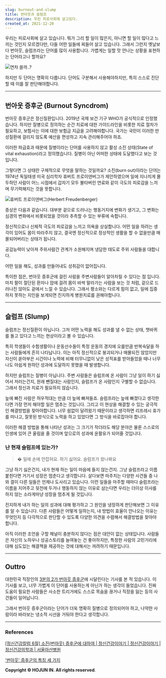 ```yaml
---
slug: burnout-and-slump
title: 번아웃과 슬럼프
description: 우린 피로사회에 살고있다.
created_at: 2021-12-20
---
```


우리는 피로사회에 살고 있습니다. 뭐가 그리 할 일이 많은지, 아니면 할 일이 많다고 느끼는 것인지 모르겠다만, 다들 어떤 일들에 찌들어
살고 있습니다. 그래서 그런지 옛날보다 번아웃, 슬럼프라는 단어를 많이 사용합니다. 가볍게는 일할 맛 안나는 상황을 표현하는 단어라고나
할까요?

![](http://t1.daumcdn.net/brunch/service/user/aVyy/image/YJc6vBqdf16RkRJDPX8hZDFZwig.jpg)연차
쓸까..?

하지만 두 단어는 명확히 다릅니다. 단어도 구분해서 사용해야하지만, 특히 스스로 진단할 때 이를 잘 판단해야합니다.

---

## 번아웃 증후군 (Burnout Syncdrom)

번아웃 증후군은 정신질환입니다. 2019년 국제 보건 기구 WHO가 공식적으로 인정했습니다. 하지만 질병으로 정의하는 순간 치료에 대한
가이드라인을 비롯한 치료 절차가 필요하고, 보험사는 이에 대한 보험금 지급을 고려해야합니다. 국가는 국민이 이러한 만성질환에 걸리지 않도록
예산을 편성하고 지속 관리해주어야 하죠.

이러한 파급효과 때문에 질병이라는 단어를 사용하지 않고 활성 소진 상태(State of vital exhaustion)라고 정의했습니다.
질병이 아닌 어떠한 상태에 도달했다고 보는 것입니다.

그렇다면 그 상태란 구체적으로 무엇을 말하는 것일까요? 소진(burn out)이라는 단어는 1974년 독일태생 미국 심리학자 휴버트
프로이덴버그가 제안하였으며 일에 지나치게 몰두하던 사람이 어느 시점에서 갑자기 모두 불타버린 연료와 같이 극도의 피로감을 느끼며 무기력해지는
것을 뜻합니다.

![](http://t1.daumcdn.net/brunch/service/user/aVyy/image/g6Q9-76fK4KTP9GC25t3yccv5Hc.jpeg)휴버트
프로이덴버그(Herbert Freudenberger)

증상은 다음과 같습니다. 대부분 겉으로 드러나는 행동거지에 변화가 생기고, 그 변화는 심경의 변화에서 비롯되었을 것이라 추측할 수 있는
부류에 속합니다.

정신적으로나 신체적 극도의 피로감을 느끼고 의욕을 상실합니다. 어떤 일을 하려는 생각이 있어도 몸이 따라주지 않고, 결국엔 정신적으로
정상적인 생활을 할 수 없을만큼 매몰되어버리는 상태가 됩니다.

공감능력이 낮아져 주위사람간 관계가 소원해지며 냉담한 태도로 주위 사람들을 대합니다.

어떤 일을 해도, 성과를 만들어내도 성취감이 없어집니다.

특이한 점은, 번아웃 증후군에 걸린 사람을 주변사람들이 알아차릴 수 있다는 점 입니다. 마치 팔이 절단된 환자나 암에 걸려 몸이 바싹
말라가는 사람을 보는 것 처럼, 겉으로 드러나진 않아도 겉에서 느낄 수 있습니다. 그래서 평소와는 다르게 힘이 없고, 일에 집중하지 못하는
지인을 보게되면 진지하게 병원치료를 권해야합니다.

---

## 슬럼프 (Slump)

슬럼프는 정신질환이 아닙니다. 그저 어떤 노력을 해도 성과를 낼 수 없는 상태, 챗바퀴를 돌고 있다고 느끼는 현상이라고 볼 수 있습니다.

특히 학생들이 수험생활이나 운동선수들이 특정 운동의 경지에 오를만큼 반복숙달을 하는 사람들에게 흔히 나타납니다. 이는 아직 정신적으로
붕괴되거나 매몰되진 않았지만 자신이 쏟아부은 시간이나 노력에 비해 터무니없이 낮은 성적표를 받아들었을 때나 너무나도 아쉽게 원하던 성과에
도달하지 못했을 때 발생합니다.

하지만 슬럼프는 질병이 아닙니다. 주변 사람들은 슬럼프에 온 사람이 그냥 일이 하기 싫어서 저러는건지, 원래 뺀질대는 사람인지, 슬럼프가 온
사람인지 구별할 수 없습니다. 그래서 정신과 치료가 필요하지 않습니다.

늪에 빠진 사람은 허우적대는 만큼 더 늪에 빠져들죠. 슬럼프라는 늪에 빠졌다고 생각한다면 가장 먼저 해야할 일은 멈추는 것입니다. 그리고 이
현상을 해결할 수 있는 궁극적인 해결방법을 찾아야합니다. 너무 쉼없이 달려왔기 때문이라고 생각하면 리프레시 휴가를 떠나고, 잘못된 방식으로
노력을 하고 있었다면 그 방식을 바로잡아야 합니다.

이러한 해결 방법을 통해 나타난 성과는 그 크기가 작더라도 해당 분야은 물론 스스로의 인생에 있어 큰 울림을 줄 것이며 앞으로의 성과에
윤활유가 되어줄 것입니다.

### 난 현재 슬럼프에 있는가?

> � 일에 손에 안잡혀요. 하기 싫어요. 슬럼프가 왔나봐요

그냥 하기 싫은건지, 내가 현재 하는 일이 마음에 들지 않는건지. 그냥 슬럼프라고 이름붙힌다면 거기서 성장은 멈춘다고 생각합니다. 살다보면
마주치는 다양한 사건들 중 나와 결이 다른 일들은 언제나 도사리고 있습니다. 이런 일들을 마주할 때마다 슬럼프라는 이름을 지어주고 뒷전에
두거나 행동하지 않는 이유로 삼는다면 우리는 더이상 이사를 하지 않는 소라게마냥 성장을 멈추게 될 것입니다.

진지하게 내가 하는 일의 성과에 대해 평가하고 그 원인을 냉정하게 판단해보면 그 이유를 알 수 있습니다. 다른 사람들은 어떻게 일하는지, 내
방법이 효율이 안나오는 이유는 무엇인지 등 다각적으로 판단할 수 있도록 다양한 의견을 수렴해서 해결방법을 찾아야 합니다.

아직 이러한 조언을 구할 채널이 충분하지 않다는 점은 대안이 없는 상태입니다. 사람들은 자신의 노하우나 성공스토리를 늘여놓는 건 좋아하지만,
특정한 사람의 고민거리에 대해 심도있는 해결책을 제공하는 것에 대해서는 꺼려하기 때문입니다.

---

## Outtro

대한민국 직장인의 [3분의 2가 번아웃
증후군](https://www.seoul.co.kr/news/newsView.php?id=20210825017006)에 시달린다는 기사를 본
적 있습니다. 이 기사를 보고, 너무 가볍게 이 단어를 사용하는게 아닌가 하는 생각이 들었습니다. 진짜 도움이 필요한 사람들은 사소한
트리거에도 스스로 목숨을 끊거나 직장을 잃는 등의 사건들이 일어납니다.

그래서 번아웃 증후군이라는 단어가 더욱 명확히 질병으로 정의되어야 하고, 나약한 사람이라 바라보는 냉소적 시선을 거둬야 한다고 생각합니다.

---

### References

[[정신건강칼럼 6월] 소진(번아웃) 증후군에 대하여 | 정신건강이야기 | 정신건강이야기 | 정신건강의학과 | 서울아산병원](http://psy.amc.seoul.kr/asan/depts/psy/K/bbsDetail.do?menuId=862&contentId=263377)

['번아웃' 증후군의 특징 세 가지](https://www.hani.co.kr/arti/science/future/895834.html)

**Copyright © HOJUN IN. All rights reserved**.
